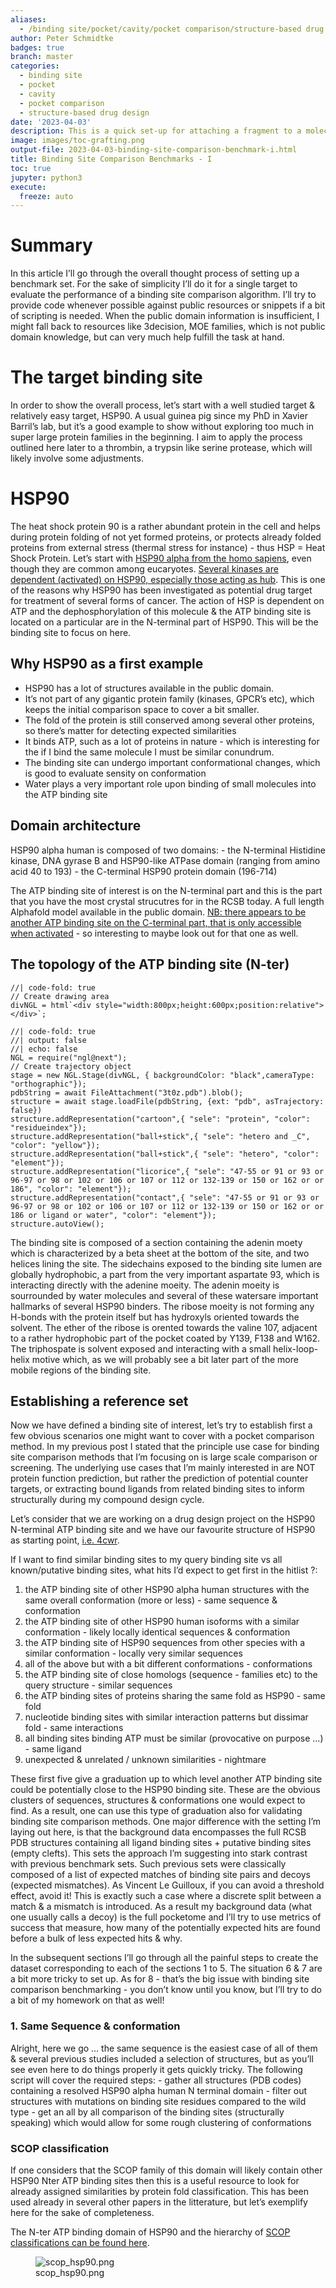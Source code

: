 ```yaml
---
aliases:
  - /binding site/pocket/cavity/pocket comparison/structure-based drug design/2023/04/03/binding-site-comparison-benchmark-I
author: Peter Schmidtke
badges: true
branch: master
categories:
  - binding site
  - pocket
  - cavity
  - pocket comparison
  - structure-based drug design
date: '2023-04-03'
description: This is a quick set-up for attaching a fragment to a molecule on a particular location.
image: images/toc-grafting.png
output-file: 2023-04-03-binding-site-comparison-benchmark-i.html
title: Binding Site Comparison Benchmarks - I
toc: true
jupyter: python3
execute:
  freeze: auto
---
```


# Summary
In this article I'll go through the overall thought process of setting up a benchmark set. For the sake of simplicity I'll do it for a single target to evaluate the performance of a binding site comparison algorithm. I'll try to provide code whenever possible against public resources or snippets if a bit of scripting is needed. When the public domain information is insufficient, I might fall back to resources like 3decision, MOE families, which is not public domain knowledge, but can very much help fulfill the task at hand. 

# The target binding site
In order to show the overall process, let's start with a well studied target & relatively easy target, HSP90. A usual guinea pig since my PhD in Xavier Barril's lab, but it's a good example to show without exploring too much in super large protein families in the beginning. 
I aim to apply the process outlined here later to a thrombin, a trypsin like serine protease, which will likely involve some adjustments.

# HSP90
The heat shock protein 90 is a rather abundant protein in the cell and helps during protein folding of not yet formed proteins, or protects already folded proteins from external stress (thermal stress for instance) - thus HSP = Heat Shock Protein. Let's start with [HSP90 alpha from the homo sapiens](https://www.uniprot.org/uniprotkb/P07900/entry), even though they are common among eucaryotes. 
[Several kinases are dependent (activated) on HSP90, especially those acting as hub](https://www.sciencedirect.com/science/article/pii/S0021925820780828). This is one of the reasons why HSP90 has been investigated as potential drug target for treatment of several forms of cancer. The action of HSP is dependent on ATP and the dephosphorylation of this molecule & the ATP binding site is located on a particular are in the N-terminal part of HSP90. This will be the binding site to focus on here.

## Why HSP90 as a first example
- HSP90 has a lot of structures available in the public domain. 
- It's not part of any gigantic protein family (kinases, GPCR's etc), which keeps the initial comparison space to cover a bit smaller. 
- The fold of the protein is still conserved among several other proteins, so there's matter for detecting expected similarities
- It binds ATP, such as a lot of proteins in nature - which is interesting for the if I bind the same molecule I must be similar conundrum. 
- The binding site can undergo important conformational changes, which is good to evaluate sensity on conformation
- Water plays a very important role upon binding of small molecules into the ATP binding site

## Domain architecture
HSP90 alpha human is composed of two domains: 
- the N-terminal Histidine kinase, DNA gyrase B and HSP90-like ATPase domain (ranging from amino acid 40 to 193)
- the C-terminal HSP90 protein domain (196-714)

The ATP binding site of interest is on the N-terminal part and this is the part that you have the most crystal strucutres for in the RCSB today. A full length Alphafold model available in the public domain. [NB: there appears to be another ATP binding site on the C-terminal part, that is only accessible when activated](https://pubmed.ncbi.nlm.nih.gov/12755697/) - so interesting to maybe look out for that one as well. 

## The topology of the ATP binding site (N-ter)


```ojs
//| code-fold: true
// Create drawing area
divNGL = html`<div style="width:800px;height:600px;position:relative"></div>`;
```


```ojs
//| code-fold: true
//| output: false
//| echo: false
NGL = require("ngl@next");
// Create trajectory object
stage = new NGL.Stage(divNGL, { backgroundColor: "black",cameraType: "orthographic"});
pdbString = await FileAttachment("3t0z.pdb").blob();
structure = await stage.loadFile(pdbString, {ext: "pdb", asTrajectory: false})
structure.addRepresentation("cartoon",{ "sele": "protein", "color": "residueindex"});
structure.addRepresentation("ball+stick",{ "sele": "hetero and _C", "color": "yellow"});
structure.addRepresentation("ball+stick",{ "sele": "hetero", "color": "element"});
structure.addRepresentation("licorice",{ "sele": "47-55 or 91 or 93 or 96-97 or 98 or 102 or 106 or 107 or 112 or 132-139 or 150 or 162 or or 186", "color": "element"});
structure.addRepresentation("contact",{ "sele": "47-55 or 91 or 93 or 96-97 or 98 or 102 or 106 or 107 or 112 or 132-139 or 150 or 162 or or 186 or ligand or water", "color": "element"});
structure.autoView();
```


The binding site is composed of a section containing the adenin moety which is characterized by a beta sheet at the bottom of the site, and two helices lining the site. The sidechains exposed to the binding site lumen are globally hydrophobic, a part from the very important aspartate 93, which is interacting directly with the adenine moeity. The adenin moeity is sourrounded by water molecules and several of these watersare important hallmarks of several HSP90 binders.
The ribose moeity is not forming any H-bonds with the protein itself but has hydroxyls oriented towards the solvent. The ether of the ribose is orented towards the valine 107, adjacent to a rather hydrophobic part of the pocket coated by Y139, F138 and W162. 
The triphospate is solvent exposed and interacting with a small helix-loop-helix motive which, as we will probably see a bit later part of the more mobile regions of the binding site. 


## Establishing a reference set
Now we have defined a binding site of interest, let's try to establish first a few obvious scenarios one might want to cover with a pocket comparison method. In my previous post I stated that the principle use case for binding site comparison methods that I'm focusing on is large scale comparison or screening. The underlying use cases that I'm mainly interested in are NOT protein function prediction, but rather the prediction of potential counter targets, or extracting bound ligands from related binding sites to inform structurally during my compound design cycle. 

Let's consider that we are working on a drug design project on the HSP90 N-terminal ATP binding site and we have our favourite structure of HSP90 as starting point, [i.e. 4cwr](https://www.rcsb.org/structure/4CWR).  

If I want to find similar binding sites to my query binding site vs all known/putative binding sites, what hits I'd expect to get first in the hitlist ?: 

1. the ATP binding site of other HSP90 alpha human structures with the same overall conformation (more or less) - same sequence & conformation
2. the ATP binding site of other HSP90 human isoforms with a similar conformation - likely locally identical sequences & conformation
3. the ATP binding site of HSP90 sequences from other species with a similar conformation - locally very similar sequences
4. all of the above but with a bit different conformations - conformations
5. the ATP binding site of close homologs (sequence - families etc) to the query structure - similar sequences
6. the ATP binding sites of proteins sharing the same fold as HSP90 - same fold
7. nucleotide binding sites with similar interaction patterns but dissimar fold - same interactions
8. all binding sites binding ATP must be similar (provocative on purpose ...) - same ligand
9. unexpected & unrelated / unknown similarities - nightmare


These first five give a graduation up to which level another ATP binding site could be potentially close to the HSP90 binding site. These are the obvious clusters of sequences, structures & conformations one would expect to find. As a result, one can use this type of graduation also for validating binding site comparison methods. One major difference with the setting I'm laying out here, is that the background data encompasses the full RCSB PDB structures containing all ligand binding sites + putative binding sites (empty clefts). This sets the approach I'm suggesting into stark contrast with previous benchmark sets. Such previous sets were classically composed of a list of expected matches of binding site pairs and decoys (expected mismatches). 
As Vincent Le Guilloux, if you can avoid a threshold effect, avoid it! This is exactly such a case where a discrete split between a match & a mismatch is introduced. 
As a result my background data (what one usually calls a decoy) is the full pocketome and I'll try to use metrics of success that measure, how many of the potentially expected hits are found before a bulk of less expected hits & why. 

In the subsequent sections I'll go through all the painful steps to create the dataset corresponding to each of the sections 1 to 5. The situation 6 & 7 are a bit more tricky to set up. As for 8 - that's the big issue with binding site comparison benchmarking - you don't know until you know, but I'll try to do a bit of my homework on that as well!


### 1. Same Sequence & conformation
Alright, here we go ... the same sequence is the easiest case of all of them & several previous studies included a selection of structures, but as you'll see even here to do things properly it gets quickly tricky. 
The following script will cover the required steps: 
- gather all structures (PDB codes) containing a resolved HSP90 alpha human N terminal domain
- filter out structures with mutations on binding site residues compared to the wild type
- get an all by all comparison of the binding sites (structurally speaking) which would allow for some rough clustering of conformations




### SCOP classification

If one considers that the SCOP family of this domain will likely contain other HSP90 Nter ATP binding sites then this is a useful resource to look for already assigned similarities by protein fold classification. This has been used already in several other papers in the litterature, but let's exemplify here for the sake of completeness. 

The N-ter ATP binding domain of HSP90 and the hierarchy of [SCOP classifications can be found here](https://scop.mrc-lmb.cam.ac.uk/term/8028628).

![scop_hsp90.png](scop_hsp90.png)


